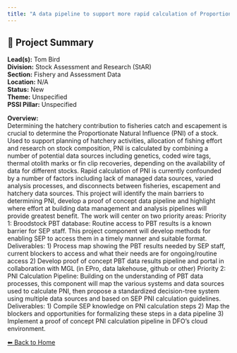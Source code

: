 ```yaml
---
title: "A data pipeline to support more rapid calculation of Proportionate Natural Influence"
---
```


## 🧬 Project Summary

**Lead(s):** Tom Bird  
**Division:** Stock Assessment and Research (StAR)  
**Section:** Fishery and Assessment Data  
**Location:** N/A  
**Status:** New  
**Theme:** Unspecified  
**PSSI Pillar:** Unspecified  

**Overview:**  
Determining the hatchery contribution to fisheries catch and escapement is
crucial to determine the Proportionate Natural Influence (PNI) of a stock.
Used to support planning of hatchery activities, allocation of fishing effort
and research on stock composition, PNI is calculated by combining a number of
potential data sources including genetics, coded wire tags, thermal otolith
marks or fin clip recoveries, depending on the availability of data for
different stocks. Rapid calculation of PNI is currently confounded by a number
of factors including lack of managed data sources, varied analysis processes,
and disconnects between fisheries, escapement and hatchery data sources. This
project will identify the main barriers to determining PNI, develop a proof of
concept data pipeline and highlight where effort at building data management
and analysis pipelines will provide greatest benefit. The work will center on
two priority areas: Priority 1: Broodstock PBT database: Routine access to PBT
results is a known barrier for SEP staff. This project component will develop
methods for enabling SEP to access them in a timely manner and suitable
format. Deliverables: 1) Process map showing the PBT results needed by SEP
staff, current blockers to access and what their needs are for ongoing/routine
access 2) Develop proof of concept PBT data results pipeline and portal in
collaboration with MGL (in EPro, data lakehouse, github or other) Priority 2:
PNI Calculation Pipeline: Building on the understanding of PBT data processes,
this component will map the various systems and data sources used to calculate
PNI, then propose a standardized decision-tree system using multiple data
sources and based on SEP PNI calculation guidelines. Deliverables: 1) Compile
SEP knowledge on PNI calculation steps 2) Map the blockers and opportunities
for formalizing these steps in a data pipeline 3) Implement a proof of concept
PNI calculation pipeline in DFO’s cloud environment.



[⬅ Back to Home](../index.qmd)
